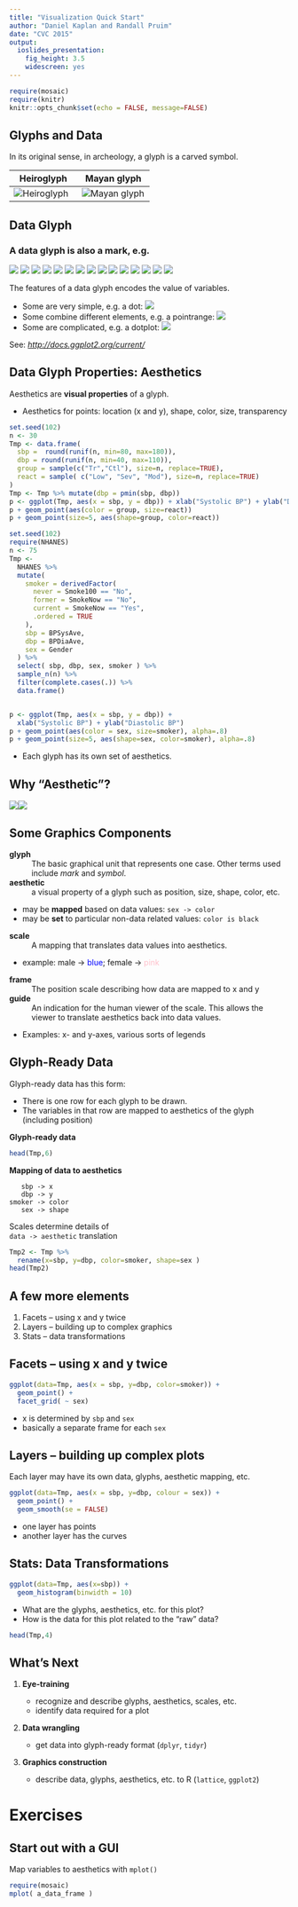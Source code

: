 ```yaml
---
title: "Visualization Quick Start"
author: "Daniel Kaplan and Randall Pruim"
date: "CVC 2015"
output: 
  ioslides_presentation:
    fig_height: 3.5
    widescreen: yes
---
```


```r
require(mosaic)
require(knitr)
knitr::opts_chunk$set(echo = FALSE, message=FALSE)
```

## Glyphs and Data

In its original sense, in archeology, a glyph is a carved symbol.

Heiro**glyph** | Mayan **glyph**
---------------|----------------
![Heiroglyph](Images/hand.jpg) | ![Mayan glyph](Images/mayan-glyph.png) 

## Data Glyph

### A data glyph is also a mark, e.g. 

![](Images/geom_rect.png) ![](Images/geom_segment.png) ![](Images/geom_text.png) ![](Images/geom_crossbar.png) ![](Images/geom_path.png) ![](Images/geom_line.png) ![](Images/geom_pointrange.png) ![](Images/geom_ribbon.png) ![](Images/geom_point.png) ![](Images/geom_polygon.png) ![](Images/geom_histogram.png) ![](Images/geom_dotplot.png) ![](Images/geom_freqpoly.png) ![](Images/geom_density.png) ![](Images/geom_violin.png) 

The features of a data glyph encodes the value of variables. 

* Some are very simple, e.g. a dot: ![](Images/geom_point.png)
* Some combine different elements, e.g. a pointrange: ![](Images/geom_pointrange.png)
* Some are complicated, e.g. a dotplot: ![](Images/geom_dotplot.png)

See: *<http://docs.ggplot2.org/current/>*

## Data Glyph Properties: Aesthetics

Aesthetics are **visual properties** of a glyph.

  * Aesthetics for points: location (x and y), shape, color, size, transparency

```r
set.seed(102)
n <- 30
Tmp <- data.frame(
  sbp =  round(runif(n, min=80, max=180)),
  dbp = round(runif(n, min=40, max=110)),
  group = sample(c("Tr","Ctl"), size=n, replace=TRUE),
  react = sample( c("Low", "Sev", "Mod"), size=n, replace=TRUE)
)
Tmp <- Tmp %>% mutate(dbp = pmin(sbp, dbp)) 
p <- ggplot(Tmp, aes(x = sbp, y = dbp)) + xlab("Systolic BP") + ylab("Diastolic BP")
p + geom_point(aes(color = group, size=react)) 
p + geom_point(size=5, aes(shape=group, color=react))
```

```r
set.seed(102)
require(NHANES)
n <- 75
Tmp <- 
  NHANES %>%
  mutate(
    smoker = derivedFactor(
      never = Smoke100 == "No",
      former = SmokeNow == "No",
      current = SmokeNow == "Yes",
      .ordered = TRUE
    ),
    sbp = BPSysAve,
    dbp = BPDiaAve,
    sex = Gender
  ) %>%
  select( sbp, dbp, sex, smoker ) %>%
  sample_n(n) %>%
  filter(complete.cases(.)) %>% 
  data.frame()


p <- ggplot(Tmp, aes(x = sbp, y = dbp)) + 
  xlab("Systolic BP") + ylab("Diastolic BP")
p + geom_point(aes(color = sex, size=smoker), alpha=.8) 
p + geom_point(size=5, aes(shape=sex, color=smoker), alpha=.8)
```

  * Each glyph has its own set of aesthetics.

## Why "Aesthetic"?

![](Images/aesthetic1.png)![](Images/aesthetic2.png)


## Some Graphics Components

**glyph**
: The basic graphical unit that represents one case.
Other terms used include *mark* and *symbol*. 

**aesthetic**
: a visual property of a glyph such as position, size, shape, color, etc.  

  * may be **mapped** based on data values: `sex -> color` 
  * may be **set** to particular non-data related values: `color is black`

**scale**
: A mapping that translates data values into aesthetics.

  * example:  male -> <font color="blue">blue</font>; female -> <font color="pink">pink</font>

**frame**
: The position scale describing how data are mapped to x and y

**guide**
: An indication for the human viewer of the scale.  This allows the viewer
to translate aesthetics back into data values.

  * Examples:  x- and y-axes, various sorts of legends

## Glyph-Ready Data

Glyph-ready data has this form:

  * There is one row for each glyph to be drawn. 
  * The variables in that row are mapped to aesthetics of the glyph (including position)


<div class="columns-2">
**Glyph-ready data**
```r
head(Tmp,6)
```

**Mapping of data to aesthetics**
```
   sbp -> x      
   dbp -> y     
smoker -> color
   sex -> shape
```

Scales determine details of  
`data -> aesthetic` translation

```r
Tmp2 <- Tmp %>%
  rename(x=sbp, y=dbp, color=smoker, shape=sex )
head(Tmp2)
```
</div>

<!--
It's as if the variables were given the name of the aesthetic.
-->


## A few more elements

 1. Facets -- using x and y twice
 2. Layers -- building up to complex graphics
 3. Stats  -- data transformations
 

## Facets -- using x and y twice

```r
ggplot(data=Tmp, aes(x = sbp, y=dbp, color=smoker)) +
  geom_point() +
  facet_grid( ~ sex)
```

 * x is determined by `sbp` and `sex`
 * basically a separate frame for each `sex`
 
## Layers -- building up complex plots 

Each layer may have its own data, glyphs, aesthetic mapping, etc.

```r
ggplot(data=Tmp, aes(x = sbp, y=dbp, colour = sex)) +
  geom_point() +
  geom_smooth(se = FALSE) 
```

 * one layer has points
 * another layer has the curves

## Stats: Data Transformations

```r
ggplot(data=Tmp, aes(x=sbp)) +
  geom_histogram(binwidth = 10)
```

  * What are the glyphs, aesthetics, etc. for this plot?
  * How is the data for this plot related to the "raw" data?
  
```r
head(Tmp,4)
```

## What's Next

 1. **Eye-training** 
 
    * recognize and describe glyphs, aesthetics, scales, etc.
    * identify data required for a plot
    
 2. **Data wrangling** 
 
    * get data into glyph-ready format (`dplyr`, `tidyr`)
    
 3. **Graphics construction** 
 
    * describe data, glyphs, aesthetics, etc. to R (`lattice`, `ggplot2`)

# Exercises

## Start out with a GUI

Map variables to aesthetics with `mplot()`
```r
require(mosaic)
mplot( a_data_frame )
```